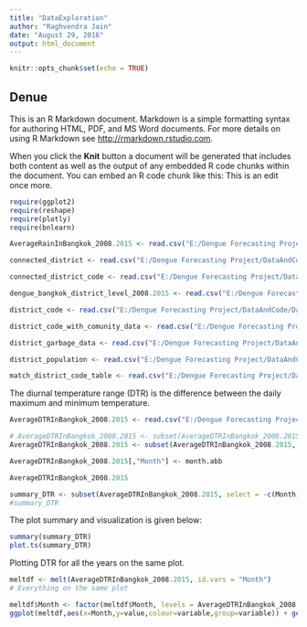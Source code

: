 ```yaml
---
title: "DataExploration"
author: "Raghvendra Jain"
date: "August 29, 2016"
output: html_document
---
```


```r
knitr::opts_chunk$set(echo = TRUE)
```

## Denue 

This is an R Markdown document. Markdown is a simple formatting syntax for authoring HTML, PDF, and MS Word documents. For more details on using R Markdown see <http://rmarkdown.rstudio.com>.

When you click the **Knit** button a document will be generated that includes both content as well as the output of any embedded R code chunks within the document. You can embed an R code chunk like this:
This is an edit once more. 

```r
require(ggplot2)
require(reshape)
require(plotly)
require(bnlearn)

```


```r
AverageRainInBangkok_2008.2015 <- read.csv("E:/Dengue Forecasting Project/DataAndCode/Datasets/prepare_data/AverageRainInBangkok_2008-2015.csv")

connected_district <- read.csv("E:/Dengue Forecasting Project/DataAndCode/Datasets/prepare_data/connected_district.csv")

connected_district_code <- read.csv("E:/Dengue Forecasting Project/DataAndCode/Datasets/prepare_data/connected_district_code.csv", header = FALSE)

dengue_bangkok_district_level_2008.2015 <- read.csv("E:/Dengue Forecasting Project/DataAndCode/Datasets/prepare_data/dengue_bangkok_district_level_2008-2015.csv")

district_code <- read.csv("E:/Dengue Forecasting Project/DataAndCode/Datasets/prepare_data/district_code.csv")

district_code_with_comunity_data <- read.csv("E:/Dengue Forecasting Project/DataAndCode/Datasets/prepare_data/district_code_with_comunity_data.csv")

district_garbage_data <- read.csv("E:/Dengue Forecasting Project/DataAndCode/Datasets/prepare_data/district_garbage_data.csv")

district_population <- read.csv("E:/Dengue Forecasting Project/DataAndCode/Datasets/prepare_data/district_population.csv")

match_district_code_table <- read.csv("E:/Dengue Forecasting Project/DataAndCode/Datasets/prepare_data/match_district_code_table.csv")

```


The diurnal temperature range (DTR) is the difference between the daily maximum and minimum temperature. 

```r

AverageDTRInBangkok_2008.2015 <- read.csv("E:/Dengue Forecasting Project/DataAndCode/Datasets/prepare_data/AverageDTRInBangkok_2008-2015.csv")

# AverageDTRInBangkok_2008.2015 <- subset(AverageDTRInBangkok_2008.2015, select = -c(Month, X2016))
AverageDTRInBangkok_2008.2015 <- subset(AverageDTRInBangkok_2008.2015, select = -c(X2016))

AverageDTRInBangkok_2008.2015[,"Month"] <- month.abb

AverageDTRInBangkok_2008.2015

summary_DTR <- subset(AverageDTRInBangkok_2008.2015, select = -c(Month))
#summary_DTR 
```

The plot summary and visualization is given below: 

```r

summary(summary_DTR)
plot.ts(summary_DTR)


```

Plotting DTR for all the years on the same plot. 

```r
meltdf <- melt(AverageDTRInBangkok_2008.2015, id.vars = "Month")
# Everything on the same plot

meltdf$Month <- factor(meltdf$Month, levels = AverageDTRInBangkok_2008.2015$Month)
ggplot(meltdf,aes(x=Month,y=value,colour=variable,group=variable)) + geom_line(size=1.5)

```




